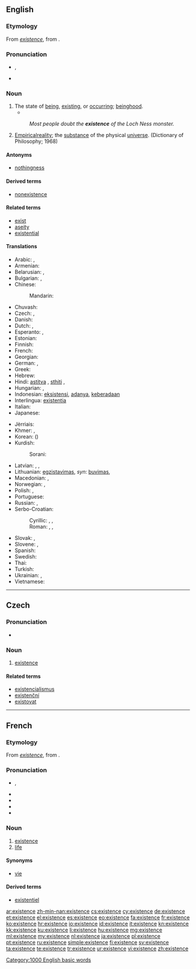 ==English==
{{wikipedia}}

===Etymology===
From {{etyl|fro|en}} ''[[#Old French|existence]]'', from {{etyl|LL|en}} {{term|existentia||existence|lang=la}}.

===Pronunciation===
* {{a|US}} {{IPA|/ɛɡ.ˈzɪ.stɛnts/|/ɪɡ.ˈzɪ.stɛnts/|lang=en}}, {{X-SAMPA|/Eg.'zI.stEnts/|/Ig.'zI.stEnts/|lang=en}}
* {{audio|en-us-existence.ogg|Audio (US, California)}}

===Noun===
{{en-noun|s|-}}

# The state of [[being]], [[exist]]ing, or [[occur]]ring; [[beinghood]].
#*{{quote-magazine|year=2012|month=March-April
|author={{w|Jeremy Bernstein}}
|title=A Palette of Particles
|volume=100|issue=2|page=146
|magazine={{w|American Scientist}}
|url=http://www.americanscientist.org/issues/feature/2012/2/a-palette-of-particles
|passage=The physics of elementary particles in the 20th century was distinguished by the observation of particles whose '''existence''' had been predicted by theorists sometimes decades earlier.}}
#: ''Most people doubt the '''existence''' of the Loch Ness monster.''
# [[empirical|Empirical]][[ reality]]; the [[substance]] of the physical [[universe]]. (Dictionary of Philosophy; 1968)

====Antonyms====
* [[nothingness]]

====Derived terms====
* [[nonexistence]]

====Related terms====
* [[exist]]
* [[aseity]]
* [[existential]]

====Translations====
{{trans-top|the state of being, existing, or occurring}}
* Arabic: {{t-|ar|كيان|m}}, {{t-|ar|دوم|m|tr=dawm}}
* Armenian: {{t-|hy|գոյություն|tr=goyut’yun}}
* Belarusian: {{t-|be|існаванне|n|tr=isnavánnje|sc=Cyrl}}, {{t-|be|быццё|n|tr=byccjó|sc=Cyrl}}
* Bulgarian: {{t-|bg|съществуване|n|tr=sǎštestvúvane}}, {{t+|bg|битие|n|tr=bitie}}
* Chinese:
*: Mandarin: {{t+|cmn|存在|tr=cúnzài|sc=Hani}}
* Chuvash: {{tø|cv|asd|tr=sasd|sc=Cyrl}}
* Czech: {{t+|cs|existence|f}}, {{t-|cs|bytí|n}}
* Danish: {{t-|da|eksistens}}
* Dutch: {{t+|nl|bestaan|n}}, {{t+|nl|voorkomen|n}}
* Esperanto: {{t-|eo|ekzistado}}, {{t-|eo|ekzisto}}
* Estonian: {{t-|et|olemasolu}}
* Finnish: {{t-|fi|olemassaolo}}
* French: {{t+|fr|existence|f}}
* Georgian: {{t-|ka|არსებობის|tr=arsebobis|sc=Geor}}
* German: {{t+|de|Existenz|f}}, {{t+|de|Sein|n}}
* Greek: {{t+|el|ύπαρξη|tr=íparksi}}
* Hebrew: {{t-|he|קיום|tr=kiyum}}
* Hindi: [[astitva]] {{n}}, [[sthiti]] {{n}}, {{t-|hi|अस्तित्व|tr=astitva}}
* Hungarian: {{t+|hu|lét}}, {{t+|hu|létezés}}
* Indonesian: [[eksistensi]], [[ada|adanya]], [[ada|keberadaan]]
* Interlingua: [[existentia]]
* Italian: {{t+|it|esistenza|f}}
* Japanese: {{t+|ja|存在|tr=そんざい, sonzaí}}
{{trans-mid}}
* Jèrriais: {{tø|roa-jer|beays|m}}
* Khmer: {{t-|km|ភាពគង់មាន|tr=pʰiep kʊəŋ mien|sc=Khmr}}, {{t+|km|អត្ថិភាព|sc=Khmr|tr=attʰe’pʰiep}}
* Korean: {{t+|ko|존재|tr=jonjae|sc=Hang}} ({{t+|ko|存在|sc=Hani}})
* Kurdish:
*: Sorani: {{t|ku|sc=ku-Arab|بوون}}
* Latvian: {{t-|lv|eksistence|f}}, {{t-|lv|pastāvēšana|f}}, {{t-|lv|esamība|f}}
* Lithuanian: [[egzistavimas]], ''syn'': [[buvimas]], {{t-|lt|egzistencija|f}}
* Macedonian: {{t-|mk|постоење|n|tr=postoenje|sc=Cyrl}}, {{t-|mk|битие|n|tr=bítie|sc=Cyrl}}
* Norwegian: {{t-|no|eksistens|m}}, {{t-|no|tilværelse|m}}
* Polish: {{t+|pl|egzystencja|f}}, {{t+|pl|istnienie|n}}
* Portuguese: {{t+|pt|existência|f}}
* Russian: {{t+|ru|существование|n|tr=suščestvovánije}}, {{t+|ru|бытие|n|tr=bytijé}} {{qualifier|philosophical, poetical}}
* Serbo-Croatian:
*: Cyrillic: {{t-|sh|постојање|n}}, {{t-|sh|битисање|n}}, {{t-|sh|егзистенција|f}}
*: Roman: {{t-|sh|postojanje|n}}, {{t-|sh|bitisanje|n}}, {{t-|sh|egzistencija|f}}
* Slovak: {{t-|sk|existencia|f}}, {{t-|sk|bytie|n}}
* Slovene: {{t-|sl|obstoj|m}}, {{t+|sl|bitje|n}}
* Spanish: {{t+|es|existencia|f}}
* Swedish: {{t+|sv|existens|c}}
* Thai: {{t-|th|ชีพ|tr=chêep}}
* Turkish: {{t+|tr|varlık}}
* Ukrainian: {{t+|uk|існування|n|tr=isnuvánnja|sc=Cyrl}}, {{t+|uk|буття|n|tr=buttjá|sc=Cyrl}}
* Vietnamese: {{t-|vi|sự tồn tại}}
{{trans-bottom}}

[[Category:1000 English basic words]]

----

==Czech==

===Pronunciation===
* {{audio|Cs-existence.ogg|Audio}}

===Noun===
{{cs-noun|g=f}}

# [[#English|existence]]

====Related terms====
* [[existencialismus]]
* [[existenční]]
* [[existovat]]

----

==French==

===Etymology===
From {{etyl|fro|fr}} ''[[#Old French|existence]]'', from {{etyl|LL|fr}} {{term|existentia||existence|lang=la}}.

===Pronunciation===
* {{IPA|/ɛɡ.zis.tɑ̃s/|lang=fr}}, {{X-SAMPA|/Eg.zis.tA~s/|lang=fr}}
* {{audio|Fr-existence.ogg|Audio (France, Paris)}}
* {{rhymes|ɑ̃s|lang=fr}}
* {{homophones|existences|lang=fr}}
* {{hyphenation|eg|zis|tence|lang=fr}}

===Noun===
{{fr-noun|f}}

# [[#Noun|existence]]
# [[life]]

====Synonyms====
* {{sense|life}} [[vie]]

====Derived terms====
* [[existentiel]]

[[ar:existence]]
[[zh-min-nan:existence]]
[[cs:existence]]
[[cy:existence]]
[[de:existence]]
[[et:existence]]
[[el:existence]]
[[es:existence]]
[[eo:existence]]
[[fa:existence]]
[[fr:existence]]
[[ko:existence]]
[[hr:existence]]
[[io:existence]]
[[id:existence]]
[[it:existence]]
[[kn:existence]]
[[kk:existence]]
[[ku:existence]]
[[li:existence]]
[[hu:existence]]
[[mg:existence]]
[[ml:existence]]
[[my:existence]]
[[nl:existence]]
[[ja:existence]]
[[pl:existence]]
[[pt:existence]]
[[ru:existence]]
[[simple:existence]]
[[fi:existence]]
[[sv:existence]]
[[ta:existence]]
[[te:existence]]
[[tr:existence]]
[[ur:existence]]
[[vi:existence]]
[[zh:existence]]
